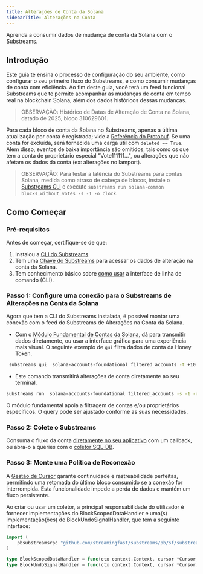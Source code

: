```yaml
---
title: Alterações de Conta da Solana
sidebarTitle: Alterações na Conta
---
```


Aprenda a consumir dados de mudança de conta da Solana com o Substreams.

## Introdução

Este guia te ensina o processo de configuração do seu ambiente, como configurar o seu primeiro fluxo do Substreams, e como consumir mudanças de conta com eficiência. Ao fim deste guia, você terá um feed funcional Substreams que te permite acompanhar as mudanças de conta em tempo real na blockchain Solana, além dos dados históricos dessas mudanças.

> OBSERVAÇÃO: Histórico de Datas de Alteração de Conta na Solana, datado de 2025, bloco 310629601.

Para cada bloco de conta da Solana no Substreams, apenas a última atualização por conta é registrada; vide a [Referência do Protobuf](https://buf.build/streamingfast/firehose-solana/file/main:sf/solana/type/v1/account.proto). Se uma conta for excluída, será fornecida uma carga útil com `deleted == True`. Além disso, eventos de baixa importância são omitidos, tais como os que tem a conta de proprietário especial "Vote111111…", ou alterações que não afetam os dados da conta (ex: alterações no lamport).

> OBSERVAÇÃO: Para testar a latência do Substreams para contas Solana, medida como atraso de cabeça de blocos, instale o [Substreams CLI](https://docs.substreams.dev/reference-material/substreams-cli/installing-the-cli) e execute `substreams run solana-common blocks_without_votes -s -1 -o clock`.

## Como Começar

### Pré-requisitos

Antes de começar, certifique-se de que:

1. Instalou a [CLI do Substreams](https://docs.substreams.dev/reference-material/substreams-cli/installing-the-cli).
2. Tem uma [Chave do Substreams](https://docs.substreams.dev/reference-material/substreams-cli/authentication) para acessar os dados de alteração na conta da Solana.
3. Tem conhecimento básico sobre [como usar](https://docs.substreams.dev/reference-material/substreams-cli/command-line-interface) a interface de linha de comando (CLI).

### Passo 1: Configure uma conexão para o Substreams de Alterações na Conta da Solana

Agora que tem a CLI do Substreams instalada, é possível montar uma conexão com o feed do Substreams de Alterações na Conta da Solana.

- Com o [Módulo Fundamental de Contas da Solana](https://substreams.dev/packages/solana-accounts-foundational/latest), dá para transmitir dados diretamente, ou usar a interface gráfica para uma experiência mais visual. O seguinte exemplo de `gui` filtra dados de conta da Honey Token.

```bash
 substreams gui  solana-accounts-foundational filtered_accounts -t +10 -p filtered_accounts="owner:TokenkegQfeZyiNwAJbNbGKPFXCWuBvf9Ss623VQ5DA || account:4vMsoUT2BWatFweudnQM1xedRLfJgJ7hswhcpz4xgBTy"
```

- Este comando transmitirá alterações de conta diretamente ao seu terminal.

```bash
substreams run  solana-accounts-foundational filtered_accounts -s -1 -o clock
```

O módulo fundamental apoia a filtragem de contas e/ou proprietários específicos. O query pode ser ajustado conforme as suas necessidades.

### Passo 2: Colete o Substreams

Consuma o fluxo da conta [diretamente no seu aplicativo](https://docs.substreams.dev/how-to-guides/sinks/stream) com um callback, ou abra-o a queries com o [coletor SQL-DB](https://docs.substreams.dev/how-to-guides/sinks/sql-sink).

### Passo 3: Monte uma Política de Reconexão

A [Gestão de Cursor](https://docs.substreams.dev/reference-material/reliability-guarantees) garante continuidade e rastreabilidade perfeitas, permitindo uma retomada do último bloco consumido se a conexão for interrompida. Esta funcionalidade impede a perda de dados e mantém um fluxo persistente.

Ao criar ou usar um coletor, a principal responsabilidade do utilizador é fornecer implementações do BlockScopedDataHandler e uma(s) implementação(ões) de BlockUndoSignalHandler, que tem a seguinte interface:

```go
import (
	pbsubstreamsrpc "github.com/streamingfast/substreams/pb/sf/substreams/rpc/v2"
)

type BlockScopedDataHandler = func(ctx context.Context, cursor *Cursor, data *pbsubstreamsrpc.BlockScopedData) error
type BlockUndoSignalHandler = func(ctx context.Context, cursor *Cursor, undoSignal *pbsubstreamsrpc.BlockUndoSignal) error
```
